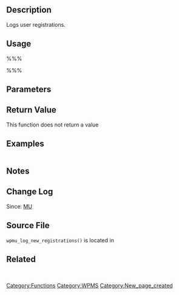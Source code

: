 {{Stub}}
== Description ==
Logs user registrations.

== Usage ==
%%%<?php wpmu_log_new_registrations( $blog_id, $user_id ); ?>%%%
== Parameters ==
{{Parameter|$blog_id|integer|The blog ID|required}}
{{Parameter|$user_id|integer|The user ID|required}}

== Return Value ==
This function does not return a value

== Examples ==
<pre></pre>

== Notes ==

== Change Log ==
Since: [[Version MU|MU]]

== Source File ==
<tt>wpmu_log_new_registrations()</tt> is located in {{Trac|wp-includes/ms-functions.php}}

== Related ==
&nbsp;

{{Tag Footer}}
[[Category:Functions]][[Category:WPMS]]
[[Category:New_page_created]]